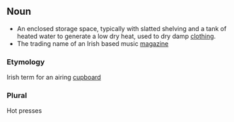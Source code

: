 ==Noun==
* An enclosed storage space, typically with slatted shelving and a tank of heated water to generate a low dry heat, used to dry damp [[clothing]].
* The trading name of an Irish based music [[magazine]]

===Etymology===
Irish term for an airing [[cupboard]]

===Plural===
Hot presses